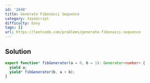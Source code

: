 ```yaml
---
id: '2648'
title: Generate Fibonacci Sequence
category: JavaScript
difficulty: Easy
tags: []
url: https://leetcode.com/problems/generate-fibonacci-sequence
---
```


## Solution

```typescript filename="solution.ts" copy
export function* fibGenerator(a = 0, b = 1): Generator<number> {
  yield a;
  yield* fibGenerator(b, a + b);
}
```

